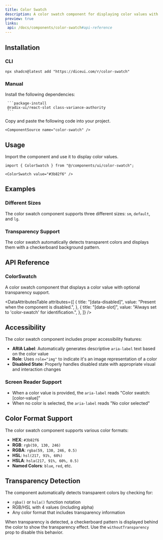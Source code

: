```yaml
---
title: Color Swatch
description: A color swatch component for displaying color values with support for transparency and various sizes.
preview: true
links:
 api: /docs/components/color-swatch#api-reference
---
```


<ComponentTabs name="color-swatch-demo" />

## Installation

### CLI

```package-install
npx shadcn@latest add "https://diceui.com/r/color-swatch"

```

### Manual

<Steps>
  <Step>
     Install the following dependencies:

     ```package-install
     @radix-ui/react-slot class-variance-authority
     ```
  </Step>
  <Step>
    Copy and paste the following code into your project.

    <ComponentSource name="color-swatch" />
  </Step>
</Steps>

## Usage

Import the component and use it to display color values.

```tsx
import { ColorSwatch } from "@/components/ui/color-swatch";

<ColorSwatch value="#3b82f6" />
```

## Examples

### Different Sizes

The color swatch component supports three different sizes: `sm`, `default`, and `lg`.

<ComponentTabs name="color-swatch-sizes-demo" />

### Transparency Support

The color swatch automatically detects transparent colors and displays them with a checkerboard background pattern.

<ComponentTabs name="color-swatch-transparency-demo" />

## API Reference

### ColorSwatch

A color swatch component that displays a color value with optional transparency support.

<AutoTypeTable
  path="./types/docs/color-swatch.ts"
  name="ColorSwatchProps"
/>

<DataAttributesTable
  attributes={[
    {
      title: "[data-disabled]",
      value: "Present when the component is disabled.",
    },
    {
      title: "[data-slot]",
      value: "Always set to 'color-swatch' for identification.",
    },
  ]}
/>

## Accessibility

The color swatch component includes proper accessibility features:

- **ARIA Label**: Automatically generates descriptive `aria-label` text based on the color value
- **Role**: Uses `role="img"` to indicate it's an image representation of a color
- **Disabled State**: Properly handles disabled state with appropriate visual and interaction changes

### Screen Reader Support

- When a color value is provided, the `aria-label` reads "Color swatch: [color-value]"
- When no color is selected, the `aria-label` reads "No color selected"

## Color Format Support

The color swatch component supports various color formats:

- **HEX**: `#3b82f6`
- **RGB**: `rgb(59, 130, 246)`
- **RGBA**: `rgba(59, 130, 246, 0.5)`
- **HSL**: `hsl(217, 91%, 60%)`
- **HSLA**: `hsla(217, 91%, 60%, 0.5)`
- **Named Colors**: `blue`, `red`, etc.

## Transparency Detection

The component automatically detects transparent colors by checking for:
- `rgba()` or `hsla()` function notation
- RGB/HSL with 4 values (including alpha)
- Any color format that includes transparency information

When transparency is detected, a checkerboard pattern is displayed behind the color to show the transparency effect. Use the `withoutTransparency` prop to disable this behavior.
